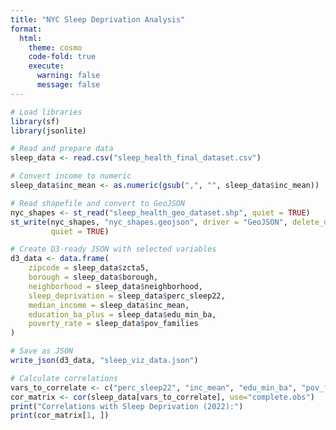 ```yaml
---
title: "NYC Sleep Deprivation Analysis"
format: 
  html:
    theme: cosmo
    code-fold: true
    execute:
      warning: false
      message: false
---
```


```r
# Load libraries
library(sf)
library(jsonlite)

# Read and prepare data
sleep_data <- read.csv("sleep_health_final_dataset.csv")

# Convert income to numeric
sleep_data$inc_mean <- as.numeric(gsub(",", "", sleep_data$inc_mean))

# Read shapefile and convert to GeoJSON
nyc_shapes <- st_read("sleep_health_geo_dataset.shp", quiet = TRUE)
st_write(nyc_shapes, "nyc_shapes.geojson", driver = "GeoJSON", delete_dsn = TRUE, 
         quiet = TRUE)

# Create D3-ready JSON with selected variables
d3_data <- data.frame(
    zipcode = sleep_data$zcta5,
    borough = sleep_data$borough,
    neighborhood = sleep_data$neighborhood,
    sleep_deprivation = sleep_data$perc_sleep22,
    median_income = sleep_data$inc_mean,
    education_ba_plus = sleep_data$edu_min_ba,
    poverty_rate = sleep_data$pov_families
)

# Save as JSON
write_json(d3_data, "sleep_viz_data.json")

# Calculate correlations
vars_to_correlate <- c("perc_sleep22", "inc_mean", "edu_min_ba", "pov_families")
cor_matrix <- cor(sleep_data[vars_to_correlate], use="complete.obs")
print("Correlations with Sleep Deprivation (2022):")
print(cor_matrix[1, ])
```

